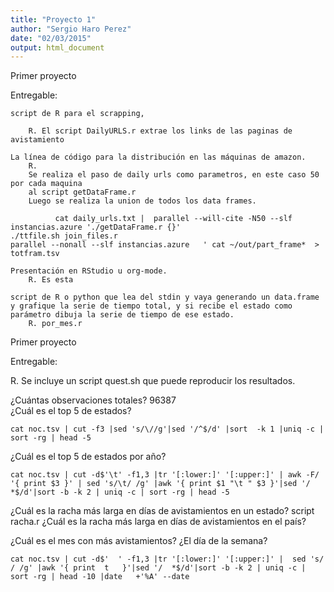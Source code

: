 ```yaml
---
title: "Proyecto 1"
author: "Sergio Haro Perez"
date: "02/03/2015"
output: html_document
---
```


Primer proyecto

Entregable:

    script de R para el scrapping,
    
        R. El script DailyURLS.r extrae los links de las paginas de avistamiento

    La línea de código para la distribución en las máquinas de amazon.
        R.
        Se realiza el paso de daily urls como parametros, en este caso 50 por cada maquina
        al script getDataFrame.r
        Luego se realiza la union de todos los data frames.
```       
          cat daily_urls.txt |  parallel --will-cite -N50 --slf instancias.azure './getDataFrame.r {}'
./ttfile.sh join_files.r
parallel --nonall --slf instancias.azure   ' cat ~/out/part_frame*  > totfram.tsv
```
    Presentación en RStudio u org-mode.
        R. Es esta

    script de R o python que lea del stdin y vaya generando un data.frame y grafique la serie de tiempo total, y si recibe el estado como parámetro dibuja la serie de tiempo de ese estado.
        R. por_mes.r

Primer proyecto

Entregable:

 R. Se incluye un script quest.sh que puede reproducir los resultados.

¿Cuántas observaciones totales?
96387  
¿Cuál es el top 5 de estados?
```
cat noc.tsv | cut -f3 |sed 's/\//g'|sed '/^$/d' |sort  -k 1 |uniq -c | sort -rg | head -5
```
¿Cuál es el top 5 de estados por año?
```
cat noc.tsv | cut -d$'\t' -f1,3 |tr '[:lower:]' '[:upper:]' | awk -F/ '{ print $3 }' | sed 's/\t/ /g' |awk '{ print $1 "\t " $3 }'|sed '/  *$/d'|sort -b -k 2 | uniq -c | sort -rg | head -5
```
¿Cuál es la racha más larga en días de avistamientos en un estado?
script racha.r
¿Cuál es la racha más larga en días de avistamientos en el país?

¿Cuál es el mes con más avistamientos? ¿El día de la semana?
```
cat noc.tsv | cut -d$'  ' -f1,3 |tr '[:lower:]' '[:upper:]' |  sed 's/	/ /g' |awk '{ print  t   }'|sed '/  *$/d'|sort -b -k 2 | uniq -c | sort -rg | head -10 |date   +'%A' --date
```